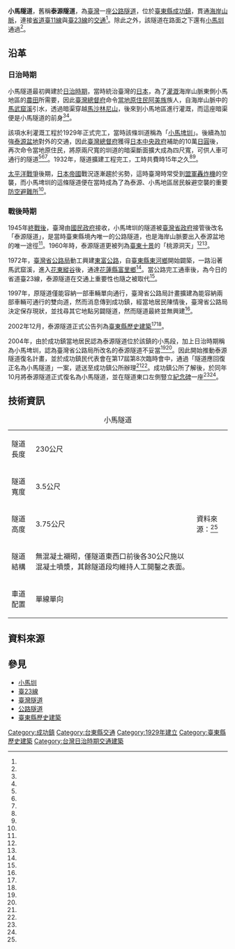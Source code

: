 {{Infobox tunnel
|name         = 小馬隧道
|image        = Tai-Yuan Tunnel02.jpg
|caption      = 小馬隧道東口
|location     = [[海岸山脈|海岸山脈]]
|coordinates  = {{coord|22|59|26.5|N|121|58|30.3|E|type:landmark|display=inline}}<br>（小馬隧道西口）<br>{{coord|22|59|24.8|N|121|18|39.8|E|type:landmark|display=inline}}<br>（小馬隧道東口）
|route        = 
|status       = 使用中
|start        = [[臺東縣|臺東縣]][[成功鎮|成功鎮]][[小馬段|小馬段]]
|end          = [[臺東縣|臺東縣]][[成功鎮|成功鎮]][[小馬段|小馬段]]
|owner        = {{ROC}}[[臺東縣政府|臺東縣政府]]
|cost         = 
|designer     = [[臺灣總督府|臺灣總督府]]
|builder      = [[臺灣原住民族|臺灣原住民族]][[阿美族|阿美族]]
|method       = 人工開鑿
|startwork    = 
|complete     = 1929年
|open         = 1932年（可通車）
|close        = 
|operator     = [[交通部公路總局|交通部公路總局]]第三區工程處
|traffic      = 
|toll         = 
|vpd          = 
|length       = {{convert|230|m|0|ft}}
|lanes        = 單孔單線單向
|speed        = 
|hielevation  = 
|lowelevation = 
|depth        = 
|height       = 3.75公尺
|width        = 3.5公尺
|diameter     = 
|grade        = 
}}
{{tw monument
|name = 泰源隧道（小馬隧道）
|image = Tai-Yuan Tunnel01.jpg
|imagename = 設置於小馬隧道(泰源隧道)東口路旁的紀念碑
|othername= 小馬隧道
|formalname= 泰源隧道(小馬隧道)
|level = [[臺東縣文化資產列表#歷史建築|歷史建築]]
|class= 其他歷史遺蹟
|location = {{TWN}}[[臺東縣|臺東縣]][[東河鄉_(臺灣)|東河鄉]]
|time = {{flagicon|Empire of Japan}} 日本昭和7年（1932年）
|cost = 
|open = 2002/12/05
|website = [https://web.archive.org/web/20160304194613/http://www.boch.gov.tw/boch/frontsite/cultureassets/caseBasicInfoAction.do?method=doViewCaseBasicInfo&iscancel=true&caseId=VA09602000645&version=1&assetsClassifyId=1.2&menuId=302 泰源隧道(小馬隧道)]
|coordinates  = {{coord|22.9904038|N|121.309579|E|display=title,inline|scale:10000}}
}}
'''小馬隧道'''，舊稱'''泰源隧道'''，為[[臺灣|臺灣]]一座[[公路隧道|公路隧道]]，位於[[臺東縣|臺東縣]][[成功鎮|成功鎮]]，貫通[[海岸山脈|海岸山脈]]，連接[[臺灣省道|省道]][[臺11線|臺11線]]與[[臺23線|臺23線]]的[[交通|交通]]<ref name="臺東農田水利會"/>。除此之外，該隧道在路面之下還有[[小馬圳|小馬圳]]通過<ref name="臺東農田水利會"/>。

== 沿革 ==
=== 日治時期 ===
小馬隧道最初興建於[[臺灣日治時期|日治時期]]，當時統治臺灣的[[日本|日本]]，為了[[灌溉|灌溉]]海岸山脈東側小馬地區的[[農田|農田]]所需要，因此[[臺灣總督府|臺灣總督府]]命令[[臺灣原住民|當地原住民]][[阿美族|阿美族]]族人，自海岸山脈中的[[馬武窟溪|馬武窟溪]]引水，透過暗渠穿越[[馬沙林尼山|馬沙林尼山]]，後來到小馬地區進行灌溉，而這座暗渠便是小馬隧道的前身<ref name="臺東農田水利會"/><ref name="台東縣政府文化處"/>。

該項水利灌溉工程於1929年正式完工，當時該條圳道稱為「[[小馬埤圳|小馬埤圳]]」。後續為加強[[泰源盆地|泰源盆地]]對外的交通，因此[[臺灣總督府|臺灣總督府]]獲得[[日本中央政府|日本中央政府]]補助的10萬[[日圓|日圓]]後，再次命令當地原住民，將原兩尺寬的圳道的暗渠斷面擴大成為四尺寬，可供人車可通行的隧道<ref name="臺東農田水利會"/><ref name="台東縣政府文化處"/><ref name="台東縣文化磐石"/>。1932年，隧道擴建工程完工，工時共費時15年之久<ref name="臺東農田水利會"/><ref name="台東縣政府文化處"/>。

[[太平洋戰爭|太平洋戰爭]]後期，[[日本帝國|日本帝國]]戰況逐漸趨於劣勢，這時臺灣時常受到[[盟軍|盟軍]][[轟炸機|轟炸機]]的空襲，而小馬埤圳的這條隧道便在當時成為了為泰源、小馬地區居民躲避空襲的重要[[防空洞|防空避難所]]<ref name="成功鎮公所"/>。

=== 戰後時期 ===
1945年[[臺灣戰後時期|終戰後]]，臺灣由[[國民政府|國民政府]]接收，小馬埤圳的隧道被[[臺灣省政府|臺灣省政府]]接管後改名「泰源隧道」，是當時臺東縣境內唯一的公路隧道，也是海岸山脈要出入泰源盆地的唯一途徑<ref name="台東縣政府文化處"/>。1960年時，泰源隧道更被列為[[臺東十景|臺東十景]]的「桃源洞天」<ref name="台東縣政府文化處"/><ref name="台東縣文化磐石"/>。

1972年，[[臺灣省公路局|臺灣省公路局]]動工興建[[東富公路|東富公路]]，自[[臺東縣|臺東縣]][[東河鄉_(臺灣)|東河鄉]]開始闢築，一路沿著馬武窟溪，進入[[花東縱谷|花東縱谷]]後，通達[[花蓮縣|花蓮縣]][[富里鄉|富里鄉]]<ref name="台影新聞"/>。當公路完工通車後，為今日的省道臺23線，泰源隧道在交通上重要性也隨之被取代<ref name="台東縣政府文化處"/>。

1997年，原隧道僅能容納一部車輛單向通行，臺灣省公路局計畫擴建為能容納兩部車輛可通行的雙向道，然而消息傳到成功鎮，經當地居民陳情後，臺灣省公路局決定保存現狀，並找尋其它地點另闢隧道，然而隧道最終並無興建<ref name="台東縣文化磐石"/>。

2002年12月，泰源隧道正式公告列為[[臺東縣文化資產#歷史建築|臺東縣歷史建築]]<ref name="台東縣政府文化處"/><ref name="台東縣文化磐石"/>。

2004年，由於成功鎮當地居民認為泰源隧道位於該鎮的小馬段，加上日治時期稱為小馬埤圳，認為臺灣省公路局所改名的泰源隧道不妥當<ref name="台東縣政府文化處"/><ref name="成功鎮公所"/>。因此開始推動泰源隧道復名計畫，並於成功鎮民代表會在第17屆第8次臨時會中，通過「隧道應回復正名為小馬隧道」一案，遞送至成功鎮公所辦理<ref name="台東縣政府文化處"/><ref name="成功鎮公所"/>。成功鎮公所了解後，於同年10月將泰源隧道正式復名為小馬隧道，並在隧道東口左側豎立[[紀念碑|紀念碑]]一座<ref name="台東縣政府文化處"/><ref name="成功鎮公所"/>。

== 技術資訊 ==
{| class="wikitable" border="1"
|+ 小馬隧道
|-
| 隧道長度 || 230公尺
|rowspan="5"|資料來源：<ref name="台東縣政府文化處"/>
|-
| 隧道寬度 || 3.5公尺
|-
| 隧道高度 || 3.75公尺
|-
| 隧道結構 || 無混凝土襯砌，僅隧道東西口前後各30公尺施以混凝土噴漿，其餘隧道段均維持人工開鑿之表面。
|-
| 車道配置 || 單線單向
|}

== 資料來源 ==
{{Reflist| refs=

<ref name="台東縣政府文化處">{{cite web|url=http://www.boch.gov.tw/boch/frontsite/citycase/cityCaseAction.do?method=doViewCaseBasicInfo&caseId=VA09602000645&version=1&assetsClassifyId=1.2&cityId=22&menu=1|title=泰源隧道(小馬隧道)|author=|publisher=台東縣政府文化處|date=2002-12-05|accessdate=2016-05-28|deadurl=yes|archiveurl=https://web.archive.org/web/20141213191406/http://www.boch.gov.tw/boch/frontsite/citycase/cityCaseAction.do?method=doViewCaseBasicInfo&caseId=VA09602000645&version=1&assetsClassifyId=1.2&cityId=22&menu=1|archivedate=2014-12-13}}</ref>

<ref name="台東縣文化磐石">{{cite web|url=http://bedrock.ccl.ttct.edu.tw/ResourceShow.aspx?CID=1421|title=5.7.A1.小馬隧道(泰源隧道)|author=|publisher=台東縣文化磐石|date=|accessdate=2016-05-28}}{{dead link|date=2017年12月 |bot=InternetArchiveBot |fix-attempted=yes }}</ref>

<ref name="成功鎮公所">{{cite web|url=http://www.changkang.gov.tw/travel_page1_inc.php?Act=travel_page3|title=成功鎮景點列表|author=|publisher=成功鎮公所|date=|accessdate=2016-05-28|deadurl=yes|archiveurl=https://web.archive.org/web/20160305225413/http://www.changkang.gov.tw/travel_page1_inc.php?Act=travel_page3|archivedate=2016-03-05}}</ref>

<ref name="臺東農田水利會">{{cite web|url=http://www.ttia.gov.tw/page6-4-14.php|title=(十四). 小馬圳歷年改善工程|author=|publisher=臺東農田水利會|date=|accessdate=2016-05-28|archive-date=2019-06-04|archive-url=https://web.archive.org/web/20190604041848/http://www.ttia.gov.tw/page6-4-14.php|dead-url=no}}</ref>

<ref name="台影新聞">{{cite web|url=http://catalog.digitalarchives.tw/item/00/31/ac/0a.html|title=主要題名：花蓮縣東富公路|author=台影新聞|publisher=中央研究院數位文化中心|date=1972-03|accessdate=2016-05-28|archive-date=2019-06-08|archive-url=https://web.archive.org/web/20190608050553/http://catalog.digitalarchives.tw/item/00/31/ac/0a.html|dead-url=no}}</ref>

}}

== 參見 ==
* [[小馬圳|小馬圳]]
* [[臺23線|臺23線]]
* [[臺灣隧道|臺灣隧道]]
* [[公路隧道|公路隧道]]
* [[臺東縣文化資產#歷史建築|臺東縣歷史建築]]

{{commons category|Xiaoma Tunnel}}

{{臺東縣文化資產}}
{{臺灣歷史建築百景}}

[[Category:成功鎮|Category:成功鎮]]
[[Category:台東縣交通|Category:台東縣交通]]
[[Category:1929年建立|Category:1929年建立]]
[[Category:臺東縣歷史建築|Category:臺東縣歷史建築]]
[[Category:台灣日治時期交通建築|Category:台灣日治時期交通建築]]